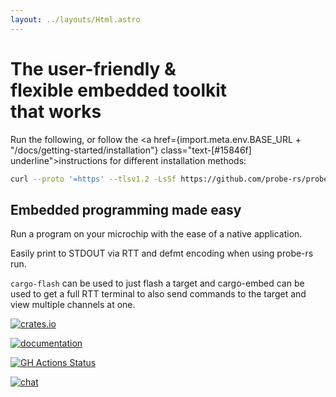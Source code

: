 ```yaml
---
layout: ../layouts/Html.astro
---
```


<h1 class="text-5xl font-bold text-center m-3">
  The <span class="text-green">user-friendly</span> &<br/>
  <span class="text-green">flexible</span> embedded toolkit<br />
  <span class="text-green">that works</span>
</h1>

Run the following, or follow the
<a
  href={import.meta.env.BASE_URL + "/docs/getting-started/installation"}
  class="text-[#15846f] underline">instructions</a>
for different installation methods:

```sh wrap
curl --proto '=https' --tlsv1.2 -LsSf https://github.com/probe-rs/probe-rs/releases/latest/download/probe-rs-tools-installer.sh | sh
```

## Embedded programming made easy

Run a program on your microchip with the ease of a native application.

Easily print to STDOUT via RTT and defmt encoding when using probe-rs run.

`cargo-flash` can be used to just flash a target and cargo-embed can be used
to get a full RTT terminal to also send commands to the target and view
multiple channels at one.

<div class="flex gap-2 justify-center">
  <p>
    <a href="https://crates.io/crates/probe-rs" target="_blank"
      ><img
        src="https://img.shields.io/crates/v/probe-rs"
        alt="crates.io"
        class="m-1"
      /></a
    >
  </p><p>
    <a href="https://docs.rs/probe-rs" target="_blank"
      ><img
        src="https://docs.rs/probe-rs/badge.svg"
        alt="documentation"
        class="m-1"
      /></a
    >
  </p><p>
    <a href="https://github.com/probe-rs/probe-rs/actions" target="_blank"
      ><img
        src="https://img.shields.io/github/actions/workflow/status/probe-rs/probe-rs/ci.yml?branch=master"
        alt="GH Actions Status"
        class="m-1"
      /></a
    >
  </p><p>
    <a href="https://matrix.to/#/#probe-rs:matrix.org" target="_blank"
      ><img
        src="https://img.shields.io/badge/chat-probe--rs%3Amatrix.org-brightgreen"
        alt="chat"
        class="m-1"
      /></a
    >
  </p>
</div>
